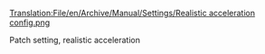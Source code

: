 [[Translation:File/en/Archive/Manual/Settings/Realistic acceleration config.png]]

Patch setting, realistic acceleration
